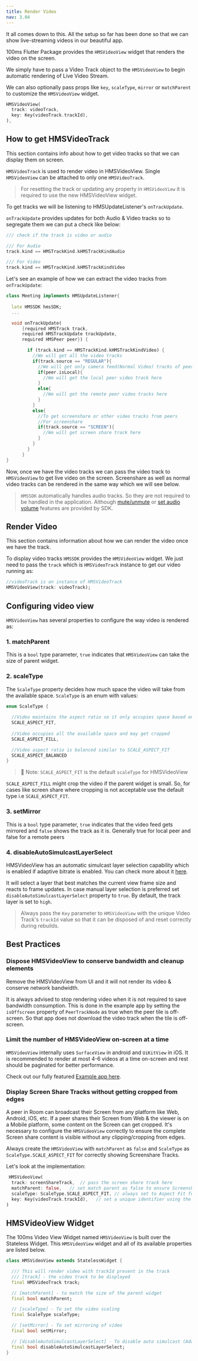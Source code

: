 ```yaml
---
title: Render Video
nav: 3.04
---
```


It all comes down to this. All the setup so far has been done so that we can show live-streaming videos in our beautiful app.

100ms Flutter Package provides the `HMSVideoView` widget that renders the video on the screen.

We simply have to pass a Video Track object to the `HMSVideoView` to begin automatic rendering of Live Video Stream.

We can also optionally pass props like `key`, `scaleType`, `mirror` or `matchParent` to customize the `HMSVideoView` widget.

```dart
HMSVideoView(
  track: videoTrack,
  key: Key(videoTrack.trackId),
),
```


## How to get HMSVideoTrack 

This section contains info about how to get video tracks so that we can display them on screen. 

`HMSVideoTrack` is used to render video in HMSVideoView. Single `HMSVideoView` can be attached to only one `HMSVideoTrack`.

> For resetting the track or updating any property in `HMSVideoView` it is required to use the new HMSVideoView widget.

To get tracks we will be listening to HMSUpdateListener's `onTrackUpdate`.

`onTrackUpdate` provides updates for both Audio & Video tracks so to segregate them we can put a check like below:

```dart
/// check if the track is video or audio

/// For Audio
track.kind == HMSTrackKind.kHMSTrackKindAudio

/// For Video
track.kind == HMSTrackKind.kHMSTrackKindVideo
```

Let's see an example of how we can extract the video tracks from `onTrackUpdate`:

```dart
class Meeting implements HMSUpdateListener{
  
  late HMSSDK hmsSDK;
  ...

  void onTrackUpdate(
      {required HMSTrack track,
      required HMSTrackUpdate trackUpdate,
      required HMSPeer peer}) {

        if (track.kind == HMSTrackKind.kHMSTrackKindVideo) {
          //We will get all the video tracks
          if(track.source == "REGULAR"){
            //We will get only camera feed(Normal Video) tracks of peer here
            if(peer.isLocal){
              //We will get the local peer video track here
            }
            else{
              //We will get the remote peer video tracks here
            }
          }
          else{
            //To get screenshare or other video tracks from peers
            //For screenshare 
            if(track.source == "SCREEN"){
              //We will get screen share track here
            }
          }
        }
      }
}
```

Now, once we have the video tracks we can pass the video track to `HMSVideoView` to get live video on the screen.
Screenshare as well as normal video tracks can be rendered in the same way which we will see below.

> `HMSSDK` automatically handles audio tracks. So they are not required to be handled in the application. Although [mute/unmute](../features/mute) or [set audio volume](../advanced-features/set-volume) features are provided
> by SDK.  

## Render Video

This section contains information about how we can render the video once we have the track.

To display video tracks `HMSSDK` provides the `HMSVideoView` widget.
We just need to pass the `track` which is `HMSVideoTrack` instance to get our video running as:


```dart
//videoTrack is an instance of HMSVideoTrack
HMSVideoView(track: videoTrack);
```

## Configuring video view

`HMSVideoView` has several properties to configure the way video is rendered as:

### 1. matchParent 

This is a `bool` type parameter, `true` indicates that `HMSVideoView` can take the size of parent widget.

### 2. scaleType

The `ScaleType` property decides how much space the video will take from the available space.
`ScaleType` is an enum with values:

```dart
enum ScaleType { 
  
  //Video maintains the aspect ratio so it only occupies space based on the aspect ratio
  SCALE_ASPECT_FIT, 
  
  //Video occupies all the available space and may get cropped 
  SCALE_ASPECT_FILL, 

  //Video aspect ratio is balanced similar to SCALE_ASPECT_FIT
  SCALE_ASPECT_BALANCED 
}
```

> 🔑  Note: `SCALE_ASPECT_FIT` is the default `scaleType` for HMSVideoView

`SCALE_ASPECT_FILL` might crop the video if the parent widget is small. So, for cases like screen share where cropping is not acceptable
use the default type i.e `SCALE_ASPECT_FIT`.

### 3. setMirror

This is a `bool` type parameter, `true` indicates that the video feed gets mirrored and `false` shows the track as it is.
Generally true for local peer and false for a remote peers

### 4. disableAutoSimulcastLayerSelect

HMSVideoView has an automatic simulcast layer selection capability which is enabled if adaptive bitrate is enabled. You can check more about it [here](../advanced-features/adaptive-bitrate).

It will select a layer that best matches the current view frame size and reacts to frame updates. In case manual layer selection is preferred set `disableAutoSimulcastLayerSelect` property to `true`. By default, the track layer is set to `high`.

> Always pass the `Key` parameter to `HMSVideoView` with the unique Video Track's `trackId` value so that it can be disposed of and reset correctly during rebuilds.

## Best Practices 

### Dispose HMSVideoView to conserve bandwidth and cleanup elements

Remove the HMSVideoView from UI and it will not render its video & conserve network bandwidth.

It is always advised to stop rendering video when it is not required to save bandwidth consumption.
This is done in the example app by setting the `isOffscreen` property of `PeerTrackNode` as true when the peer tile is off-screen. So that app does not download the video track when the tile is off-screen.

### Limit the number of HMSVideoView on-screen at a time 

`HMSVideoView` internally uses `SurfaceView` in android and `UiKitView` in iOS. It is recommended to render at most 4-6 videos at a time on-screen and 
rest should be paginated for better performance. 

Check out our fully featured [Example app here](https://github.com/100mslive/100ms-flutter/tree/main/example).

### Display Screen Share Tracks without getting cropped from edges

A peer in Room can broadcast their Screen from any platform like Web, Android, iOS, etc. If a peer shares their Screen from Web & the viewer is on a Mobile platform, some content on the Screen can get cropped. It's necessary to configure the `HMSVideoView` correctly to ensure the complete Screen share content is visible without any clipping/cropping from edges.

Always create the `HMSVideoView` with `matchParent` as `false` and `ScaleType` as `ScaleType.SCALE_ASPECT_FIT` for correctly showing Screenshare Tracks.

Let's look at the implementation:

```dart 
 HMSVideoView(
  track: screenShareTrack,  // pass the screen share track here
  matchParent: false,   // set match parent as false to ensure Screenshare view is not cropped
  scaleType: ScaleType.SCALE_ASPECT_FIT, // always set to Aspect Fit for Screenshare Tracks
  key: Key(videoTrack.trackId),   // set a unique identifier using the trackId 
)
```

## HMSVideoView Widget

The 100ms Video View Widget named `HMSVideoView` is built over the Stateless Widget.
This `HMSVideoView` widget and all of its available properties are listed below.

```dart
class HMSVideoView extends StatelessWidget {

  /// This will render video with trackId present in the track
  /// [track] - the video track to be displayed
  final HMSVideoTrack track;

  // [matchParent] - to match the size of the parent widget
  final bool matchParent;

  // [scaleType] - To set the video scaling
  final ScaleType scaleType;

  // [setMirror] - To set mirroring of video
  final bool setMirror;

  // [disableAutoSimulcastLayerSelect] - To disable auto simulcast (Adaptive Bitrate)
  final bool disableAutoSimulcastLayerSelect;
}
```

